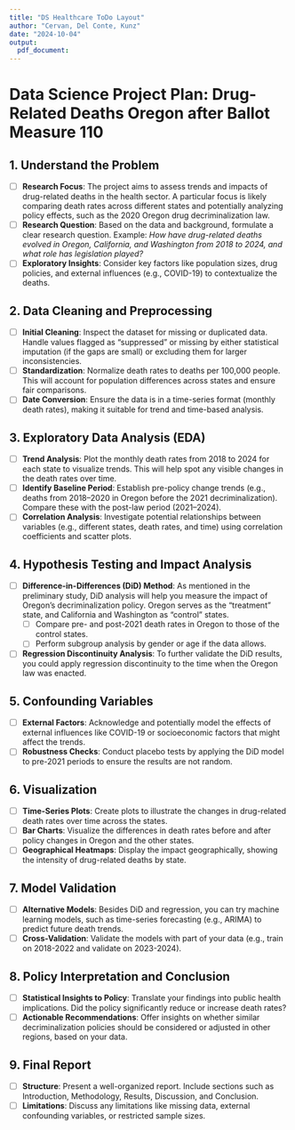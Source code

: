 ```yaml
---
title: "DS Healthcare ToDo Layout"
author: "Cervan, Del Conte, Kunz"
date: "2024-10-04"
output:
  pdf_document:
---
```


# Data Science Project Plan: Drug-Related Deaths Oregon after Ballot Measure 110

## 1. Understand the Problem

- [ ] **Research Focus**: The project aims to assess trends and impacts of drug-related deaths in the health sector. A particular focus is likely comparing death rates across different states and potentially analyzing policy effects, such as the 2020 Oregon drug decriminalization law.
- [ ] **Research Question**: Based on the data and background, formulate a clear research question. Example: *How have drug-related deaths evolved in Oregon, California, and Washington from 2018 to 2024, and what role has legislation played?*
- [ ] **Exploratory Insights**: Consider key factors like population sizes, drug policies, and external influences (e.g., COVID-19) to contextualize the deaths.

## 2. Data Cleaning and Preprocessing

- [ ] **Initial Cleaning**: Inspect the dataset for missing or duplicated data. Handle values flagged as “suppressed” or missing by either statistical imputation (if the gaps are small) or excluding them for larger inconsistencies.
- [ ] **Standardization**: Normalize death rates to deaths per 100,000 people. This will account for population differences across states and ensure fair comparisons.
- [ ] **Date Conversion**: Ensure the data is in a time-series format (monthly death rates), making it suitable for trend and time-based analysis.

## 3. Exploratory Data Analysis (EDA)

- [ ] **Trend Analysis**: Plot the monthly death rates from 2018 to 2024 for each state to visualize trends. This will help spot any visible changes in the death rates over time.
- [ ] **Identify Baseline Period**: Establish pre-policy change trends (e.g., deaths from 2018–2020 in Oregon before the 2021 decriminalization). Compare these with the post-law period (2021–2024).
- [ ] **Correlation Analysis**: Investigate potential relationships between variables (e.g., different states, death rates, and time) using correlation coefficients and scatter plots.

## 4. Hypothesis Testing and Impact Analysis

- [ ] **Difference-in-Differences (DiD) Method**: As mentioned in the preliminary study, DiD analysis will help you measure the impact of Oregon’s decriminalization policy. Oregon serves as the "treatment" state, and California and Washington as "control" states.
    - [ ] Compare pre- and post-2021 death rates in Oregon to those of the control states.
    - [ ] Perform subgroup analysis by gender or age if the data allows.
- [ ] **Regression Discontinuity Analysis**: To further validate the DiD results, you could apply regression discontinuity to the time when the Oregon law was enacted.

## 5. Confounding Variables

- [ ] **External Factors**: Acknowledge and potentially model the effects of external influences like COVID-19 or socioeconomic factors that might affect the trends.
- [ ] **Robustness Checks**: Conduct placebo tests by applying the DiD model to pre-2021 periods to ensure the results are not random.

## 6. Visualization

- [ ] **Time-Series Plots**: Create plots to illustrate the changes in drug-related death rates over time across the states.
- [ ] **Bar Charts**: Visualize the differences in death rates before and after policy changes in Oregon and the other states.
- [ ] **Geographical Heatmaps**: Display the impact geographically, showing the intensity of drug-related deaths by state.

## 7. Model Validation

- [ ] **Alternative Models**: Besides DiD and regression, you can try machine learning models, such as time-series forecasting (e.g., ARIMA) to predict future death trends.
- [ ] **Cross-Validation**: Validate the models with part of your data (e.g., train on 2018-2022 and validate on 2023-2024).

## 8. Policy Interpretation and Conclusion

- [ ] **Statistical Insights to Policy**: Translate your findings into public health implications. Did the policy significantly reduce or increase death rates?
- [ ] **Actionable Recommendations**: Offer insights on whether similar decriminalization policies should be considered or adjusted in other regions, based on your data.

## 9. Final Report

- [ ] **Structure**: Present a well-organized report. Include sections such as Introduction, Methodology, Results, Discussion, and Conclusion.
- [ ] **Limitations**: Discuss any limitations like missing data, external confounding variables, or restricted sample sizes.
